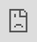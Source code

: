 ```yaml
---
title: "Sensible walkthrough"
---
```


This topic provides an overview of running and configuring SenseML document extractions in the Sensible web app.

Click through the following slides, or read through the following steps.

<iframe src="https://demo.arcade.software/676OJnQQRimXqJSncpnU?embed" frameborder="0" webkitallowfullscreen mozallowfullscreen allowfullscreen style="position: absolute; top: 0; left: 0; width: 100%; height: 100%;"></iframe>

## Extracting from a new document

See the following for a brief overview of extracting information from an example bank statement doc type:

### Configure the app

1. Click **\+ New** in the left pane to create a new document type, for example, "bank statements".
2. Click the new document type in the left pane.
3. Click **Create configuration** and name it, for example, "anyco\_bank".
4. Click **Reference documents** and click **Upload document** to upload a reference document, for example, a typical bank statement from Anyco Bank.  
   * (Optional) In the **Upload reference document** dialog, select the configuration you created. Now the Sensible app always displays this document by default when you edit the config.
5. For each company or format of bank statement you want to extract from, create another configuration.

### Write the extraction

7. Click a new configuration to edit the SenseML and extract structured data from the document. For a tutorial, see [Getting started with layout-based extractions](/welcome/getting-started-ai).
8. (Optional) Click the **Validations** tab and write [validations](/best-practices/validate-extractions).

### Run extractions

9. Extract data from other bank statements and view the results using the Extraction [tab](https://app.sensible.so/quick-extraction).
10. View past extractions:
* To view extractions for a document type, select the document type, then select the **Extractions** tab.
* To view extractions for all document types, select **Recent extractions** in the left pane.